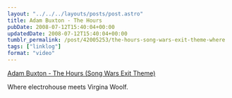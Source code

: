 ```yaml
---
layout: "../../../layouts/posts/post.astro"
title: Adam Buxton - The Hours
pubDate: 2008-07-12T15:40:04+00:00
updatedDate: 2008-07-12T15:40:04+00:00
tumblr_permalink: /post/42005253/the-hours-song-wars-exit-theme-where
tags: ["linklog"]
format: "video"
---
```



<YouTube id="https://www.youtube.com/watch?v=4FqJNQ2-K9g" />

[Adam Buxton - The Hours (Song Wars Exit Theme)][1]

Where electrohouse meets Virgina Woolf.

[1]: https://www.youtube.com/watch?v=4FqJNQ2-K9g
